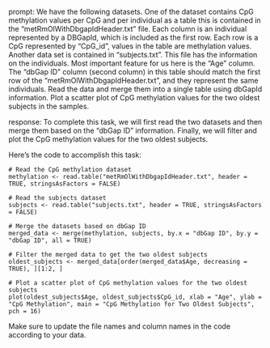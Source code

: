 prompt:
We have the following datasets. One of the dataset contains CpG methylation values per CpG and per individual as a table this is contained in the “metRmOlWithDbgapIdHeader.txt” file. Each column is an individual represented by a DBGapId, which is included as the first row. Each row is a CpG represented by "CpG_id", values in the table are methylation values. Another data set is contained in “subjects.txt”. This file has the information on the individuals. Most important feature for us here is the "Age" column. The "dbGap ID" column (second column) in this table should match the first row of the "metRmOlWithDbgapIdHeader.txt", and they represent the same individuals. Read the data and merge them into a single table using dbGapId information. Plot a scatter plot of CpG methylation values for the two oldest subjects in the samples.

response:
To complete this task, we will first read the two datasets and then merge them based on the "dbGap ID" information. Finally, we will filter and plot the CpG methylation values for the two oldest subjects.

Here's the code to accomplish this task:

```
# Read the CpG methylation dataset
methylation <- read.table("metRmOlWithDbgapIdHeader.txt", header = TRUE, stringsAsFactors = FALSE)

# Read the subjects dataset
subjects <- read.table("subjects.txt", header = TRUE, stringsAsFactors = FALSE)

# Merge the datasets based on dbGap ID
merged_data <- merge(methylation, subjects, by.x = "dbGap ID", by.y = "dbGap ID", all = TRUE)

# Filter the merged data to get the two oldest subjects
oldest_subjects <- merged_data[order(merged_data$Age, decreasing = TRUE), ][1:2, ]

# Plot a scatter plot of CpG methylation values for the two oldest subjects
plot(oldest_subjects$Age, oldest_subjects$CpG_id, xlab = "Age", ylab = "CpG Methylation", main = "CpG Methylation for Two Oldest Subjects", pch = 16)
```

Make sure to update the file names and column names in the code according to your data.
